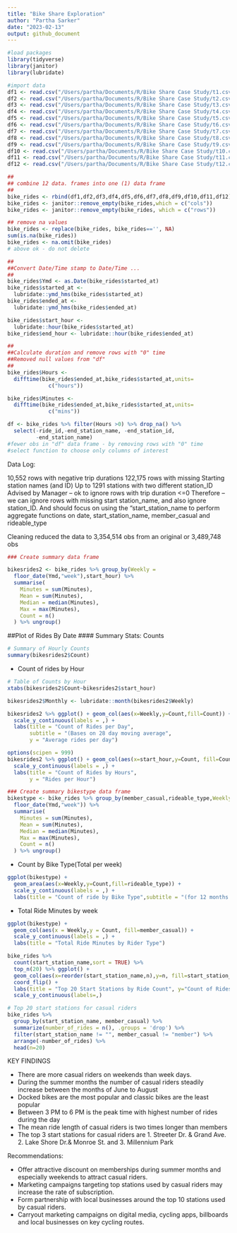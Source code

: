 ```yaml
---
title: "Bike Share Exploration"
author: "Partha Sarker"
date: "2023-02-13"
output: github_document
---
```


```r
#load packages
library(tidyverse)
library(janitor)
library(lubridate)
```

```r
#import data
df1 <- read.csv("/Users/partha/Documents/R/Bike Share Case Study/t1.csv")
df2 <- read.csv("/Users/partha/Documents/R/Bike Share Case Study/t2.csv")
df3 <- read.csv("/Users/partha/Documents/R/Bike Share Case Study/t3.csv")
df4 <- read.csv("/Users/partha/Documents/R/Bike Share Case Study/t4.csv")
df5 <- read.csv("/Users/partha/Documents/R/Bike Share Case Study/t5.csv")
df6 <- read.csv("/Users/partha/Documents/R/Bike Share Case Study/t6.csv")
df7 <- read.csv("/Users/partha/Documents/R/Bike Share Case Study/t7.csv")
df8 <- read.csv("/Users/partha/Documents/R/Bike Share Case Study/t8.csv")
df9 <- read.csv("/Users/partha/Documents/R/Bike Share Case Study/t9.csv")
df10 <- read.csv("/Users/partha/Documents/R/Bike Share Case Study/t10.csv")
df11 <- read.csv("/Users/partha/Documents/R/Bike Share Case Study/t11.csv")
df12 <- read.csv("/Users/partha/Documents/R/Bike Share Case Study/t12.csv")
```

```r
##
## combine 12 data. frames into one (1) data frame
##
bike_rides <- rbind(df1,df2,df3,df4,df5,df6,df7,df8,df9,df10,df11,df12)
bike_rides <- janitor::remove_empty(bike_rides,which = c("cols"))
bike_rides <- janitor::remove_empty(bike_rides, which = c("rows"))

## remove na values
bike_rides <- replace(bike_rides, bike_rides=='', NA)
sum(is.na(bike_rides))
bike_rides <- na.omit(bike_rides)
# above ok - do not delete
```

```r
##
##Convert Date/Time stamp to Date/Time ...
##
bike_rides$Ymd <- as.Date(bike_rides$started_at)
bike_rides$started_at <- 
  lubridate::ymd_hms(bike_rides$started_at)
bike_rides$ended_at <-
  lubridate::ymd_hms(bike_rides$ended_at)

bike_rides$start_hour <-
  lubridate::hour(bike_rides$started_at)
bike_rides$end_hour <- lubridate::hour(bike_rides$ended_at)
```

```r

##
##Calculate duration and remove rows with "0" time
##Removed null values from "df"
##
bike_rides$Hours <-
  difftime(bike_rides$ended_at,bike_rides$started_at,units= 
             c("hours"))

bike_rides$Minutes <-
  difftime(bike_rides$ended_at,bike_rides$started_at,units= 
             c("mins"))

df <- bike_rides %>% filter(Hours >0) %>% drop_na() %>%
  select(-ride_id,-end_station_name, -end_station_id,
         -end_station_name)
#fewer obs in "df" data frame - by removing rows with "0" time
#select function to choose only columns of interest
```

Data Log:

10,552 rows with negative trip durations 122,175 rows with missing
Starting station names (and ID) Up to 1291 stations with two different
station_ID Advised by Manager -- ok to ignore rows with trip duration
\<=0 Therefore -- we can ignore rows with missing start station_name,
and also ignore station_ID. And should focus on using the
"start_station_name to perform aggregate functions on date,
start_station_name, member_casual and rideable_type

Cleaning reduced the data to 3,354,514 obs from an original or 3,489,748
obs

```r
### Create summary data frame

bikesrides2 <- bike_rides %>% group_by(Weekly =
  floor_date(Ymd,"week"),start_hour) %>%
  summarise(
    Minutes = sum(Minutes),
    Mean = sum(Minutes),
    Median = median(Minutes),
    Max = max(Minutes),
    Count = n()
  ) %>% ungroup()
```

##Plot of Rides By Date \#### Summary Stats: Counts

```r
# Summary of Hourly Counts
summary(bikesrides2$Count)
```

-   Count of rides by Hour

```r
# Table of Counts by Hour
xtabs(bikesrides2$Count~bikesrides2$start_hour)
```

```r
bikesrides2$Monthly <- lubridate::month(bikesrides2$Weekly)

bikesrides2 %>% ggplot() + geom_col(aes(x=Weekly,y=Count,fill=Count)) +
  scale_y_continuous(labels = ,) +
  labs(title = "Count of Rides per Day",
       subtitle = "(Bases on 28 day moving average",
       y = "Average rides per day")
```

```r
options(scipen = 999)
bikesrides2 %>% ggplot() + geom_col(aes(x=start_hour,y=Count, fill=Count)) +
  scale_y_continuous(labels = ,) +
  labs(title = "Count of Rides by Hours",
       y = "Rides per Hour")
```

```r
### Create summary bikestype data frame
bikestype <- bike_rides %>% group_by(member_casual,rideable_type,Weekly =
  floor_date(Ymd,"week")) %>%
  summarise(
    Minutes = sum(Minutes),
    Mean = sum(Minutes),
    Median = median(Minutes),
    Max = max(Minutes),
    Count = n()
  ) %>% ungroup()
```

-   Count by Bike Type(Total per week)

```r
ggplot(bikestype) +
  geom_area(aes(x=Weekly,y=Count,fill=rideable_type)) +
  scale_y_continuous(labels = ,) +
  labs(title = "Count of ride by Bike Type",subtitle = "(for 12 months ending 31-03-2021)")
```

-   Total Ride Minutes by week

```r
ggplot(bikestype) + 
  geom_col(aes(x = Weekly,y = Count, fill=member_casual)) +
  scale_y_continuous(labels = ,) +
  labs(title = "Total Ride Minutes by Rider Type")
```

```r
bike_rides %>%
  count(start_station_name,sort = TRUE) %>%
  top_n(20) %>% ggplot() +
  geom_col(aes(x=reorder(start_station_name,n),y=n, fill=start_station_name)) +
  coord_flip() +
  labs(title = "Top 20 Start Stations by Ride Count", y="Count of Rides") +
  scale_y_continuous(labels=,)
```

```r
# Top 20 start stations for casual riders
bike_rides %>% 
  group_by(start_station_name, member_casual) %>% 
  summarize(number_of_rides = n(), .groups = 'drop') %>% 
  filter(start_station_name != "", member_casual != "member") %>% 
  arrange(-number_of_rides) %>% 
  head(n=20)
```

KEY FINDINGS

-   There are more casual riders on weekends than week days.
-   During the summer months the number of casual riders steadily
    increase between the months of June to August
-   Docked bikes are the most popular and classic bikes are the least
    popular
-   Between 3 PM to 6 PM is the peak time with highest number of rides
    during the day
-   The mean ride length of casual riders is two times longer than
    members
-   The top 3 start stations for casual riders are 1. Streeter Dr. &
    Grand Ave. 2. Lake Shore Dr.& Monroe St. and 3. Millennium Park

Recommendations:

-   Offer attractive discount on memberships during summer months and
    especially weekends to attract casual riders.
-   Marketing campaigns targeting top stations used by casual riders may
    increase the rate of subscription.
-   Form partnership with local businesses around the top 10 stations
    used by casual riders.
-   Carryout marketing campaigns on digital media, cycling apps,
    billboards and local businesses on key cycling routes.
